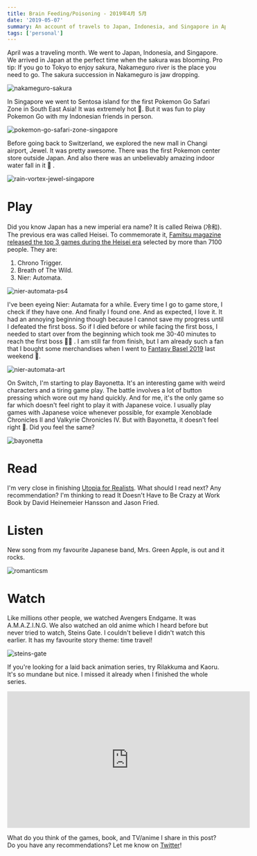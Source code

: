 ```yaml
---
title: Brain Feeding/Poisoning - 2019年4月 5月
date: '2019-05-07'
summary: An account of travels to Japan, Indonesia, and Singapore in April and May 2019, with a special mention of the Sakura season in Tokyo.
tags: ['personal']
---
```


April was a traveling month. We went to Japan, Indonesia, and Singapore. We arrived in Japan at the perfect time when the sakura was blooming. Pro tip: If you go to Tokyo to enjoy sakura, Nakameguro river is the place you need to go. The sakura succession in Nakameguro is jaw dropping.

![nakameguro-sakura](/static/images/articles/nakameguro.jpg)

In Singapore we went to Sentosa island for the first Pokemon Go Safari Zone in South East Asia! It was extremely hot 🥵. But it was fun to play Pokemon Go with my Indonesian friends in person.

![pokemon-go-safari-zone-singapore](/static/images/articles/pokemon-go-safari-zone-singapore.jpg)

Before going back to Switzerland, we explored the new mall in Changi airport, Jewel. It was pretty awesome. There was the first Pokemon center store outside Japan. And also there was an unbelievably amazing indoor water fall in it 🤯 .

![rain-vortex-jewel-singapore](/static/images/articles/rain-vortex-jewel-singapore.jpg)

# Play

Did you know Japan has a new imperial era name? It is called Reiwa (冷和). The previous era was called Heisei. To commemorate it, [Famitsu magazine released the top 3 games during the Heisei era](https://www.famitsu.com/news/201904/22175124.html) selected by more than 7100 people. They are:

1. Chrono Trigger.
2. Breath of The Wild.
3. Nier: Automata.

![nier-automata-ps4](/static/images/articles/nier-automata-ps4.jpg)

I've been eyeing Nier: Autamata for a while. Every time I go to game store, I check if they have one. And finally I found one. And as expected, I love it. It had an annoying beginning though because I cannot save my progress until I defeated the first boss. So if I died before or while facing the first boss, I needed to start over from the beginning which took me 30-40 minutes to reach the first boss 🤦‍♂️ . I am still far from finish, but I am already such a fan that I bought some merchandises when I went to [Fantasy Basel 2019](https://www.fantasybasel.ch) last weekend 🙈.

![nier-automata-art](/static/images/articles/nier-automata-art.jpg)

On Switch, I'm starting to play Bayonetta. It's an interesting game with weird characters and a tiring game play. The battle involves a lot of button pressing which wore out my hand quickly. And for me, it's the only game so far which doesn't feel right to play it with Japanese voice. I usually play games with Japanese voice whenever possible, for example Xenoblade Chronicles II and Valkyrie Chronicles IV. But with Bayonetta, it doesn't feel right 🤔. Did you feel the same?

![bayonetta](/static/images/articles/bayonetta.jpg)

# Read

I'm very close in finishing [Utopia for Realists](https://nico.fyi/articles/march-2019-brain-feeding/). What should I read next? Any recommendation? I'm thinking to read It Doesn't Have to Be Crazy at Work
Book by David Heinemeier Hansson and Jason Fried.

# Listen

New song from my favourite Japanese band, Mrs. Green Apple, is out and it rocks.

![romanticsm](/static/images/articles/romanticsm.jpg)

# Watch

Like millions other people, we watched Avengers Endgame. It was A.M.A.Z.I.N.G. We also watched an old anime which I heard before but never tried to watch, Steins Gate. I couldn't believe I didn't watch this earlier. It has my favourite story theme: time travel!

![steins-gate](/static/images/articles/steinsgate.jpg)

If you're looking for a laid back animation series, try Rilakkuma and Kaoru. It's so mundane but nice. I missed it already when I finished the whole series.

<iframe
  width="560"
  height="315"
  src="https://www.youtube.com/embed/YKJf876thxw"
  frameborder="0"
  allow="accelerometer; autoplay; encrypted-media; gyroscope; picture-in-picture"
  allowfullscreen
></iframe>

What do you think of the games, book, and TV/anime I share in this post? Do you have any recommendations? Let me know on [Twitter](https://twitter.com/2co_p)!
